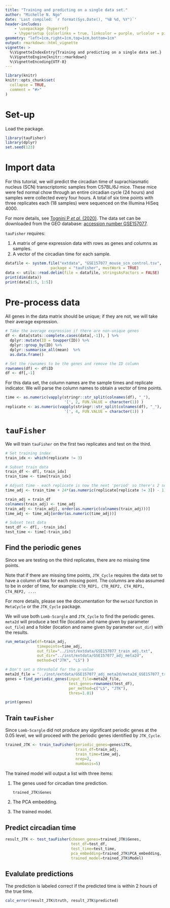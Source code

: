 ```yaml
---
title: "Training and predicting on a single data set."
author: "Michelle N. Ngo"
date: 'Last compiled: `r format(Sys.Date(), "%B %d, %Y")`'
header-includes:
    - \usepackage {hyperref}
    - \hypersetup {colorlinks = true, linkcolor = purple, urlcolor = pink}
geometry: "left=1cm,right=1cm,top=1cm,bottom=1cm"
output: rmarkdown::html_vignette
vignette: >
  %\VignetteIndexEntry{Training and predicting on a single data set.}
  %\VignetteEngine{knitr::rmarkdown}
  %\VignetteEncoding{UTF-8}
---
```


```r
library(knitr)
knitr::opts_chunk$set(
  collapse = TRUE,
  comment = "#>"
)
```

# Set-up

Load the package.

```r
library(tauFisher)
library(dplyr)
set.seed(123)
```

# Import data

For this tutorial, we will predict the circadian time of suprachiasmatic nucleus (SCN) transcriptomic samples from C57BL/6J mice. These mice were fed normal chow through an entire circadian cycle (24 hours) and samples were collected every four hours. A total of six time points with three replicates each (18 samples) were sequenced on the Illumina HiSeq 4000. 


For more details, see [Tognini P *et al.* (2020)](https://doi.org/10.1073/pnas.2016589117). 
The data set can be downloaded from the GEO database: [accession number GSE157077](https://www.ncbi.nlm.nih.gov/geo/query/acc.cgi?acc=GSE157077).


`tauFisher` requires:

  1. A matrix of gene expression data with rows as genes and columns as samples.  
  2. A vector of the circadian time for each sample. 

```r
datafile <- system.file("extdata", "GSE157077_mouse_scn_control.tsv", 
                    package = "tauFisher", mustWork = TRUE)
data <- utils::read.delim(file = datafile, stringsAsFactors = FALSE)
print(dim(data))
print(data[1:5, 1:5])
```

# Pre-process data 

All genes in the data matrix should be unique; if they are not, we will take their average expression. 

```r
# Take the average expression if there are non-unique genes
df <- data[stats::complete.cases(data[,-1]), ] %>%
  dplyr::mutate(ID = toupper(ID)) %>%
  dplyr::group_by(ID) %>%
  dplyr::summarise_all(mean)  %>%
  as.data.frame()

# Set the rownames to be the genes and remove the ID column 
rownames(df) <- df$ID
df <- df[,-1]
```

For this data set, the column names are the sample times and replicate indicator. 
We will parse the column names to obtain a vector of time points. 

```r
time <- as.numeric(vapply(stringr::str_split(colnames(df), "_"),
                          '[', 2, FUN.VALUE = character(1)) )
replicate <- as.numeric(vapply(stringr::str_split(colnames(df), "_"),
                          '[', 4, FUN.VALUE = character(1)) )
```


# `tauFisher`

We will train `tauFisher` on the first two replicates and test on the third. 

```r
# Set training index
train_idx <- which(replicate != 3)

# Subset train data
train_df <- df[, train_idx]
train_time <- time[train_idx]

# Adjust time - each replicate is now the next 'period' so there's 2 sets
time_adj <- train_time + 24*(as.numeric(replicate[replicate != 3]) - 1)

train_adj = train_df
colnames(train_adj) <- time_adj
train_adj <- train_adj[, order(as.numeric(colnames(train_adj)))]
time_adj <- time_adj[order(as.numeric(time_adj))]

# Subset test data
test_df <- df[, -train_idx] 
test_time <- time[-train_idx]
```


## Find the periodic genes 

Since we are testing on the third replicates, there are no missing time points. 


Note that if there are missing time points, `JTK_Cycle` requires the data set to have a column of `NA`s for each missing point. 
The columns are also assumed to be in order of time, for example: `CT0_REP1, CT0_REP2, CT4_REP1, CT4_REP2, ... `.


For more details, please see the documentation for the `meta2d` function in `MetaCycle` or the `JTK_Cycle` package. 


We will use both `Lomb-Scargle` and `JTK_Cycle` to find the periodic genes.
`meta2d` will produce a text file (location and name given by parameter `out_file`) and a folder (location and name given by parameter `out_dir`) with the results. 

```r
run_metacycle(df=train_adj, 
              timepoints=time_adj, 
              out_file="../inst/extdata/GSE157077_train_adj.txt", 
              out_dir="../inst/extdata/GSE157077_adj_meta2d", 
              method=c("JTK", "LS") )
```

```r
# Don't set a threshold for the p-value
meta2d_file = "../inst/extdata/GSE157077_adj_meta2d/meta2d_GSE157077_train_adj.txt"
genes = find_periodic_genes(input_file=meta2d_file,
                            test_genes=rownames(test_df),
                            per_method=c("LS", "JTK"),
                            thres=1.01)

print(genes)
```


## Train `tauFisher` 

Since `Lomb-Scargle` did not produce any significant periodic genes at the 0.05 level, we will proceed with the periodic genes identified by `JTK_Cycle`.

```r
trained_JTK <- train_tauFisher(periodic_genes=genes$JTK,
                               train_df=train_adj,
                               train_time=time_adj,
                               nrep=2,
                               numbasis=5)
```

The trained model will output a list with three items:

1. The genes used for circadian time prediction. 

    ```r
    trained_JTK$Genes
    ```

2. The PCA embedding. 
3. The trained model.

## Predict circadian time 

```r
result_JTK <- test_tauFisher(chosen_genes=trained_JTK$Genes,
                             test_df=test_df,
                             test_time=test_time,
                             pca_embedding=trained_JTK$PCA_embedding,
                             trained_model=trained_JTK$Model)
```


## Evalulate predictions

The prediction is labeled correct if the predicted time is within 2 hours of the true time. 

```r
calc_error(result_JTK$truth, result_JTK$predicted)
```

